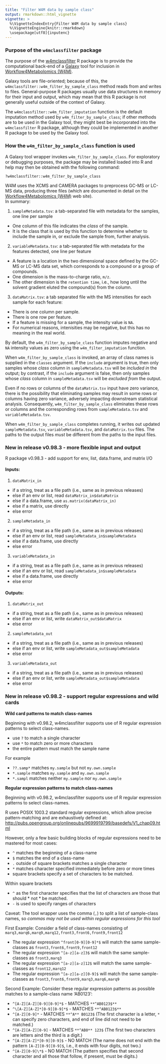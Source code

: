 ```yaml
---
title: "Filter W4M data by sample class"
output: rmarkdown::html_vignette
vignette: >
  %\VignetteIndexEntry{Filter W4M data by sample class}
  %\VignetteEngine{knitr::rmarkdown}
  \usepackage[utf8]{inputenc}
---
```


### Purpose of the `w4mclassfilter` package

The purpose of the 
[w4mclassfilter](https://github.com/HegemanLab/w4mclassfilter) 
R package is to provide the computational back-end of a 
[Galaxy](https://galaxyproject.org/) 
tool for inclusion in 
[Workflow4Metabolomics (W4M)](http://workflow4metabolomics.org/).

Galaxy tools are file-oriented; because of this, the 
`w4mclassfilter::w4m_filter_by_sample_class` method reads from and writes to 
files.  General-purpose R packages usually use data structures in memory for 
their input and output, which may mean that this R package is not generally 
useful outside of the context of Galaxy.

The `w4mclassfilter::w4m_filter_imputation` function is the default imputation 
method used by `w4m_filter_by_sample_class`; if other methods are to be used 
in the Galaxy tool, they might best be incorporated into the `w4mclassfilter` 
R package, although they could be implemented in another R package to be used 
by the Galaxy tool.

### How the `w4m_filter_by_sample_class` function is used

A Galaxy tool wrapper invokes `w4m_filter_by_sample_class`.  For exploratory or
debugging purposes, the package may be installed loaded into R and help may 
then be obtained with the following command:

```?w4mclassfilter::w4m_filter_by_sample_class```


W4M uses the XCMS and CAMERA packages to preprocess GC-MS or LC-MS data, 
producing three files (which are documented in detail on the 
[Workflow4Metabolomics (W4M)](http://workflow4metabolomics.org/) web site).  
In summary:

1. `sampleMetadata.tsv`: a tab-separated file with metadata for the samples, 
   one line per sample

  + One column of this file indicates the *class* of the sample.
  + It is the class that is used by this function to determine whether to 
    include the sample in, or exclude the sample from, further analysis.

2. `variableMetadata.tsv`: a tab-separated file with metadata for the features
   detected, one line per feature

  + A feature is a location in the two dimensional space defined by the GC-MS
    or LC-MS data set, which corresponds to a compound or a group of compounds.
  + One dimension is the mass-to-charge ratio, `m/z`.
  + The other dimension is the `retention time`, i.e., how long until the
    solvent gradient eluted the compound(s) from the column.

3. `dataMatrix.tsv`: a tab separated file with the MS intensities for each
   sample for each feature:

  + There is one column per sample.
  + There is one row per feature.
  + If a feature is missing for a sample, the intensity value is `NA`.
  + For numerical reasons, intenisities may be negative, but this has no
    meaning in the real world.

By default, the `w4m_filter_by_sample_class` function imputes negative and
`NA` intensity values as zero using the `w4m_filter_imputation` function.

When `w4m_filter_by_sample_class` is invoked, an array of class names is
supplied in the `classes` argument.  If the `include` argument is true,
then only samples whose *class* column in  `sampleMetadata.tsv` will be
*included in* the output; by contrast, if the `include` argument is false,
then only samples whose *class* column in `sampleMetadata.tsv` will 
be *excluded from* the output.

Even if no rows or columns of the `dataMatrix.tsv` input have zero variance,
there is the possibility that eliminating samples may result in some rows or
columns having zero variance, adversely impacting downstream statistical
analysis.  Consequently, `w4m_filter_by_sample_class` eliminates these rows or
columns and the corresponding rows from `sampleMetadata.tsv` and
`variableMetadata.tsv`.

When `w4m_filter_by_sample_class` completes running, it writes out updated
`sampleMetadata.tsv`, `variableMetadata.tsv`, and `dataMatrix.tsv` files.
The paths to the output files *must* be different from the paths to the 
input files.

### New in release v0.98.3 - more flexible input and output

R package v0.98.3 - add support for env, list, data.frame, and matrix I/O

#### Inputs:

1. `dataMatrix_in`

  - if a string, treat as a file path (i.e., same as in previous releases)
  - else if an env or list, read `dataMatrix_in$dataMatrix`
  - else if a data.frame, use `as.matrix(dataMatrix_in)`
  - else if a matrix, use directly
  - else error
  
2. `sampleMetadata_in`

  - if a string, treat as a file path (i.e., same as in previous releases)
  - else if an env or list, read `sampleMetadata_in$sampleMetadata`
  - else if a data.frame, use directly
  - else error

3. `variableMetadata_in`

  - if a string, treat as a file path (i.e., same as in previous releases)
  - else if an env or list, read `sampleMetadata_in$sampleMetadata`
  - else if a data.frame, use directly
  - else error

#### Outputs:

1. `dataMatrix_out`

  - if a string, treat as a file path (i.e., same as in previous releases)
  - else if an env or list, write `dataMatrix_out$dataMatrix`
  - else error

2. `sampleMetadata_out`

  - if a string, treat as a file path (i.e., same as in previous releases)
  - else if an env or list, write `sampleMetadata_out$sampleMetadata`
  - else error

3. `variableMetadata_out`

  - if a string, treat as a file path (i.e., same as in previous releases)
  - else if an env or list, write `sampleMetadata_out$sampleMetadata`
  - else error

### New in release v0.98.2 - support regular expressions and wild cards

**Wild card patterns to match class-names**

Beginning with v0.98.2, w4mclassfilter supports use of R regular expression patterns to select class-names.

* use `?` to match a single character
* use `*` to match zero or more characters
* the entire pattern must match the sample name

For example

* `??.samp*` matches `my.sample` but not `my.own.sample`
* `*.sample` matches `my.sample` and `my.own.sample`
* `*.sampl` matches neither `my.sample` nor `my.own.sample`

**Regular expression patterns to match class-names**

Beginning with v0.98.2, w4mclassfilter supports use of R regular expression patterns to select class-names.

R uses POSIX 1003.2 standard regular expressions, which allow precise pattern-matching and are exhaustively defined at: [http://pubs.opengroup.org/onlinepubs/9699919799/basedefs/V1\_chap09.html](http://pubs.opengroup.org/onlinepubs/9699919799/basedefs/V1_chap09.html)

However, only a few basic building blocks of regular expressions need to be mastered for most cases:

* `^` matches the beginning of a class-name
* `$` matches the end of a class-name
* `.` outside of square brackets matches a single character
* `*` matches character specified immediately before zero or more times
* square brackets specify a set of characters to be matched.

Within square brackets

* `^` as the first character specifies that the list of characters are those that should * not * be matched.
* `-` is used to specify ranges of characters

Caveat: The tool wrapper uses the comma (`,`) to split a list of sample-class names, so *commas may not be used within regular expressions for this tool*

First Example: Consider a field of class-names consisting of 
```marq3,marq6,marq9,marq12,front3,front6,front9,front12```

* The regular expression `^front[0-9][0-9]*$` will match the same sample-classes as `front3,front6,front9,front12`
* The regular expression `^[a-z][a-z]3$` will match the same sample-classes as `front3,marq3`
* The regular expression `^[a-z][a-z]12$` will match the same sample-classes as `front12,marq12`
* The regular expression `^[a-z][a-z][0-9]$` will match the same sample-classes as `front3,front6,front9,marq3,marq6,marq9`

Second Example: Consider these regular expression patterns as possible matches to a sample-class name 'AB0123':

* `^[A-Z][A-Z][0-9][0-9]*$` - MATCHES `**^AB0123$**`
* `^\[A-Z][A-Z]*[0-9][0-9]*$` - MATCHES `**^AB0123$**`
* `^[A-Z][0-9]*` - MATCHES `**^A** B0123$` (The first character is a letter, `*` can specify zero characters, and end of line did not need to be matched.)
* `^[A-Z][A-Z][0-9]` - MATCHES `**^AB0** 123$` (The first two characters are letters aind the third is a digit.)
* `^[A-Z][A-Z]*[0-9][0-9]$` - NO MATCH (The name does not end with the pattern `[A-Z][0-9][0-9]$`, i.e., it ends with four digits, not two.)
* `^[A-Z][0-9]\*$` - NO MATCH (The pattern specifies that second character and all those that follow, if present, must be digits.)